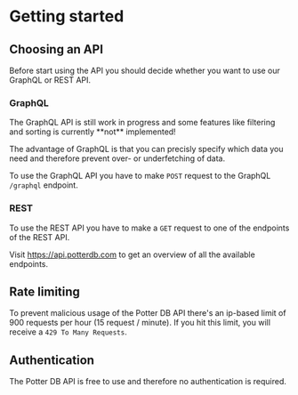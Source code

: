 
# Getting started

## Choosing an API

Before start using the API you should decide whether you want to use our GraphQL or REST API.

### GraphQL

<Callout type="warning" emoji="⚠️">
  The GraphQL API is still work in progress and some features like filtering and
  sorting is currently **not** implemented!
</Callout>

The advantage of GraphQL is that you can precisly specify which data you need and therefore prevent over- or underfetching of data.

To use the GraphQL API you have to make `POST` request to the GraphQL `/graphql` endpoint.

### REST

To use the REST API you have to make a `GET` request to one of the endpoints of the REST API.

Visit https://api.potterdb.com to get an overview of all the available endpoints.

## Rate limiting

To prevent malicious usage of the Potter DB API there's an ip-based limit of 900 requests per hour (15 request / minute). If you hit this limit, you will receive a `429 To Many Requests`.

## Authentication

The Potter DB API is free to use and therefore no authentication is required.
